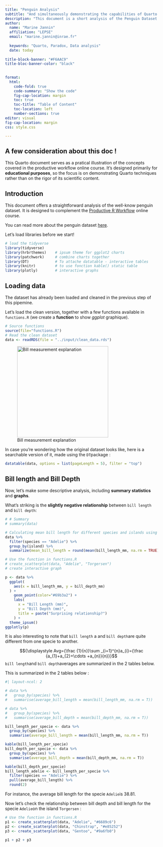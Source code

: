 ```yaml
---
title: "Penguin Analysis"
subtitle: "And simultaneously demonstrating the capabilities of Quarto."
description: "This document is a short analysis of the Penguin Dataset. It explores the relationship between bill length and bill depth and show how important it is to consider group effects."
author:
  name: "Marine Jannin"
  affiliation: "LEPSE"
  email: "marine.jannin@inrae.fr"
  
  keywords: "Quarto, Paradox, Data analysis"
  date: today
  
title-block-banner: "#F6AAC9"
title-bloc-banner-color: "black"
  
  
format: 
  html:
    code-fold: true
    code-summary: "Show the code"
    fig-cap-location: margin
    toc: true
    toc-title: "Table of Content"
    toc-location: left
    number-sections: true
editor: visual
fig-cap-location: margin
css: style.css

---
```


::: {.callout-caution collapse="\"true"}
## A few consideration about this doc !

This Quarto document serves as a pratical illustration of the concepts covered in the productive workflow online course. It's designed primarily for **educational purposes**, so the focus is on demonstrating Quarto techniques rather than on the rigor of its scientific content.
:::

## Introduction

This document offers a straightforward analysis of the well-know penguin dataset. It is designed to complement the [Productive R Workflow](https://www.productive-r-workflow.com/r/module2/format-text-with-markdown) online course.

You can read more about the penguin dataset [here](https://allisonhorst.github.io/palmerpenguins/).

Let's load libraries before we start!

```r
# load the tidyverse
library(tidyverse)
library(hrbrthemes)    # ipsum theme for ggplot2 charts
library(patchwork)     # combine charts together
library(DT)            # To attache datatable - interactive tables
library(knitr)         # to use fonction kable() static table
library(plotly)        # interactive graphs
```

## Loading data

The dataset has already been loaded and cleaned in the previous step of this pipemine.

Let's load the clean version, together with a few functions available in `functions.R` (we create a **function** to show *ggplot* graphique).

```r
# Source functions
source(file="functions.R")
# Read the clean dataset
data <- readRDS(file = "../input/clean_data.rds")
```

![Bill measurement explanation](../asset/culmen_depth.png){width="300"}

In case you're wondering how the original dataset looks like, here is a searchable version of it, made using the `DT`package :

```r
datatable(data, options = list(pageLength = 5), filter = "top")
```

## Bill length and Bill Depth

Now, let's make some descriptive analysis, including <b>summary statistics</b> and <b>graphs</b>.

What's striking is the <b>slightly negative relationship</b> between `bill length` and `bill depth`:

```r
# # Summary
# summary(data)

# Calculating mean bill length for different species and islands using dplyr
data %>%
  filter(species == "Adelie") %>%
  group_by(island) %>%
  summarize(mean_bill_length = round(mean(bill_length_mm, na.rm = TRUE), 2))

# Use the function in functions.R
# create_scatterplot(data, "Adelie", "Torgersen")
# create interactive graph

p <- data %>%
  ggplot(
    aes(x = bill_length_mm, y = bill_depth_mm)
  ) +
    geom_point(color="#69b3a2") +
    labs(
      x = "Bill Length (mm)",
      y = "Bill Depth (mm)",
      title = paste("Surprising relationship?")
    ) + 
  theme_ipsum()
ggplotly(p)

```

It is also interesting to note that `bill length` a and `bill depth`are quite different from one specie to another.

$${\displaystyle Avg={\frac {1}{n}}\sum _{i=1}^{n}a_{i}={\frac {a_{1}+a_{2}+\cdots +a_{n}}{n}}}$$ `bill length`and `bill depth`averages are summarized in the 2 tables below.

This is summarized in the 2 tables below :

```r
#| layout-ncol: 2

# data %>% 
#   group_by(species) %>% 
#   summarise(average_bill_length = mean(bill_length_mm, na.rm = T))

# data %>% 
#   group_by(species) %>% 
#   summarise(average_bill_depth = mean(bill_depth_mm, na.rm = T))

bill_length_per_specie <- data %>% 
  group_by(species) %>% 
  summarise(average_bill_length = mean(bill_length_mm, na.rm = T))

kable(bill_length_per_specie)
bill_depth_per_specie <- data %>% 
  group_by(species) %>% 
  summarise(average_bill_depth = mean(bill_depth_mm, na.rm = T))

kable(bill_depth_per_specie)
bill_length_adelie <- bill_length_per_specie %>% 
  filter(species == "Adelie") %>% 
  pull(average_bill_length) %>% 
  round(2)

```

For instance, the average bill length for the specie `Adelie`is 38.81.

Now let's check the relationship between bill depth and bill length for the specie `Adelie`on the island `Torgersen` :

```r
# Use the function in functions.R
p1 <- create_scatterplot(data, "Adelie", "#6689c6")
p2 <- create_scatterplot(data, "Chinstrap", "#e85252")
p3 <- create_scatterplot(data, "Gentoo", "#9a6fb0")

p1 + p2 + p3
```
